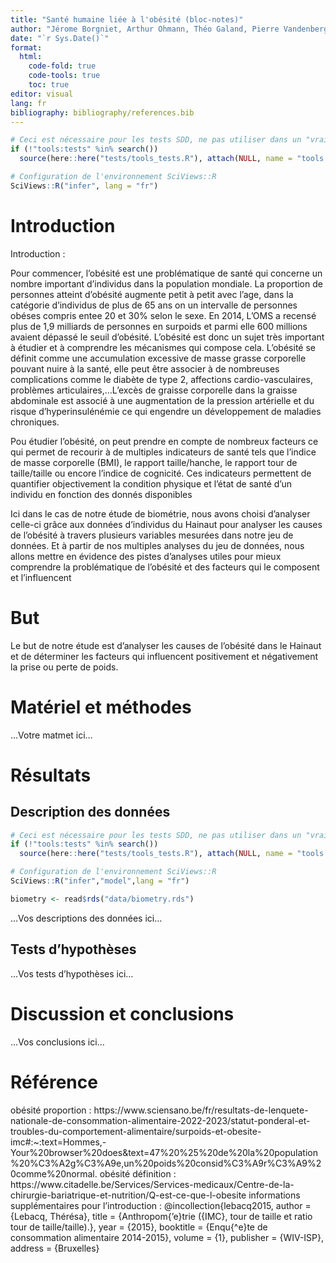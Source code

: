 ```yaml
---
title: "Santé humaine liée à l'obésité (bloc-notes)"
author: "Jérome Borgniet, Arthur Ohmann, Théo Galand, Pierre Vandenberghe"
date: "`r Sys.Date()`"
format:
  html:
    code-fold: true
    code-tools: true
    toc: true
editor: visual
lang: fr
bibliography: bibliography/references.bib
---
```


<!--% Complétez l'entête en définissant un titre qui soit représentatif de votre travail. Indiquez aussi les noms des auteurs. -->

<!--# Dans les différentes sections, vous trouverez des indicateurs "...Vos XXX ici..." Vous devez bien sûr REMPLACER ces indicateurs par votre propre texte. Ne les laissez pas dans votre version finale du document. Vous devez travailler dans le même document (pas question de faire un document séparé par étudiant). Gérez les conflits éventuels. -->

```r
# Ceci est nécessaire pour les tests SDD, ne pas utiliser dans un "vrai" projet
if (!"tools:tests" %in% search())
  source(here::here("tests/tools_tests.R"), attach(NULL, name = "tools:tests"))

# Configuration de l'environnement SciViews::R
SciViews::R("infer", lang = "fr")
```

# Introduction

<!--% Sur base de la bibliographie (lecture de l'article fourni et de vos propres recherches sur Internet), rédigez une introduction du sujet en 3 à 4 paragraphes. Cette introduction doit guider le lecteur vers votre but. Vous devez citer vos sources, c'est-à-dire qu’il faut indiquer au minimum la référence bibliographique fournie de manière correcte (inspirez-vous de ce qui est indiqué dans le bloc-notes, mais reformulez : un simple copier-coller de l'introduction du bloc-notes n'est PAS considéré comme l'exercice réalisé !) -->

<!--# Ce projet porte sur la santé humaine liée à l'obésité, à la façon de se nourrir et aux activités réalisées (plus ou moins sédentaire ou actif) ... Réalisez des recherches bibliographiques afin d'avoir une vision précise de la thématique. Existe-t-il des indicateurs calculables pour quantifier l'état de santé d'un individu, par exemple ? Naturellement, ces indicateurs doivent être calculables sur bases des variables mesurées dans votre jeu de données. Focalisez-vous donc sur ces variables-là. -->

Introduction : 

Pour commencer, l'obésité est une problématique de santé qui concerne un nombre important d'individus dans la population mondiale. La proportion de personnes atteint d'obésité augmente petit à petit avec l'age, dans la catégorie d'individus de plus de 65 ans on un intervalle de personnes obéses compris entee 20 et 30% selon le sexe. En 2014, L'OMS a recensé plus de 1,9 milliards de personnes en surpoids et parmi elle 600 millions avaient dépassé le seuil d'obésité. L'obésité est donc un sujet très important à étudier et à comprendre les mécanismes qui compose cela. 
L'obésité se définit comme une accumulation excessive de masse grasse corporelle pouvant nuire à la santé, elle peut être associer à de nombreuses complications comme le diabète de type 2, affections cardio-vasculaires, problèmes articulaires,...L'excès de graisse corporelle dans la graisse abdominale est associé à une augmentation de la pression artérielle et du risque d'hyperinsulénémie ce qui engendre un développement de maladies chroniques. 

Pou étudier l'obésité, on peut prendre en compte de nombreux facteurs ce qui permet de recourir à de multiples indicateurs de santé tels que l'indice de masse corporelle (BMI), le rapport taille/hanche, le rapport tour de taille/taille ou encore l'indice de cognicité. Ces indicateurs permettent de quantifier objectivement la condition physique et l'état de santé d'un individu en fonction des donnés disponibles

Ici dans le cas de notre étude de biométrie, nous avons choisi d'analyser celle-ci grâce aux données d'individus du Hainaut pour analyser les causes de l'obésité à travers plusieurs variables mesurées dans notre jeu de données. Et à partir de nos multiples analyses du jeu de données, nous allons mettre en évidence des pistes d'analyses utiles pour mieux comprendre la problématique de l'obésité et des facteurs qui le composent et l'influencent 

# But

<!--% Formulez ici de façon concise et précise votre question de recherche en 1 à 2 phrases. -->

Le but de notre étude est d'analyser les causes de l'obésité dans le Hainaut et de déterminer les facteurs qui influencent positivement et négativement la prise ou perte de poids.

# Matériel et méthodes

<!--% Cette section doit comprendre une explication technique sur les mesures effectuées et sur le protocole relatif à l'acquisition des données en 3 à 4 paragraphes. Vous ajouterez aussi un paragraphe qui détaille les outils logiciels et statistiques utilisés (logiciels et versions des logiciels). Un simple copier-coller du matériel et méthodes du bloc-notes ne sera PAS considéré comme acceptable. -->

...Votre matmet ici...

# Résultats

## Description des données

<!--% Extrayez les quelques éléments les plus pertinents (3 à 5) de votre document `human_notebook.qmd` pour décrire les données de manière cohérente par rapport au but. Reprenez les interprétations en les reformulant de manière concise pour former un texte qui se lit en continu (donc un texte plus construit que ce que vous avez indiqué dans le bloc-notes). -->

<!--# N'oubliez pas que ce document doit pouvoir compiler indépendamment du reste. Cela implique que vous ajoutiez un chunk d'importation des données et que vous recalculiez tout ce qui doit l'être... Par contre, un simple copier-coller de toute la partie résultats du bloc-notes ne sera pas considéré comme un travail réalisé : vous devez sélectionner, et éventuellement remanier un peu le code, pour ne conserver que ce qui est utile ici. -->

```r
# Ceci est nécessaire pour les tests SDD, ne pas utiliser dans un "vrai" projet
if (!"tools:tests" %in% search())
  source(here::here("tests/tools_tests.R"), attach(NULL, name = "tools:tests"))

# Configuration de l'environnement SciViews::R
SciViews::R("infer","model",lang = "fr")
```
```r
biometry <- read$rds("data/biometry.rds")

```


...Vos descriptions des données ici...

## Tests d'hypothèses

<!--% Sélectionnez les 4 tests d'hypothèses les plus pertinents depuis `human_notebook.qmd`, ainsi bien sûr que les calculs des indices nécessaires que vous placerez juste au-dessus de vos tests. Ces tests doivent répondre à votre question de recherche (le but). Reformulez les interprétations pour former un texte qui se lit en continu. -->

...Vos tests d'hypothèses ici...

# Discussion et conclusions

<!--% Reprenez les résultats obtenus, discutez-les d'un point de vue biologique en 4 à 5 paragraphes et concluez votre travail. Vous pouvez les mettre également en relation avec vos recherches bibliographiques dans cette section. -->

...Vos conclusions ici...

<!--# Important : ce document doit compiler SANS ERREURS avec le bouton 'Rendu' sinon le travail sera sanctionné lourdement. La compilation du document Quarto est maintenant considérée comme acquise. -->

# Référence

obésité proportion : https://www.sciensano.be/fr/resultats-de-lenquete-nationale-de-consommation-alimentaire-2022-2023/statut-ponderal-et-troubles-du-comportement-alimentaire/surpoids-et-obesite-imc#:~:text=Hommes,-Your%20browser%20does&text=47%20%25%20de%20la%20population%20%C3%A2g%C3%A9e,un%20poids%20consid%C3%A9r%C3%A9%20comme%20normal.
obésité définition : https://www.citadelle.be/Services/Services-medicaux/Centre-de-la-chirurgie-bariatrique-et-nutrition/Q-est-ce-que-l-obesite
informations supplémentaires pour l'introduction : @incollection{lebacq2015,
  author = {Lebacq, Thérésa},
  title = {Anthropom{'e}trie ({IMC}, tour de taille et ratio tour de taille/taille).},
  year = {2015},
  booktitle = {Enqu{^e}te de consommation alimentaire 2014-2015},
  volume = {1},
  publisher = {WIV-ISP},
  address = {Bruxelles}

<!--% N'indiquez rien ci-dessous. Quarto se chargera de rajouter vos références bibliographiques automatiquement. -->
